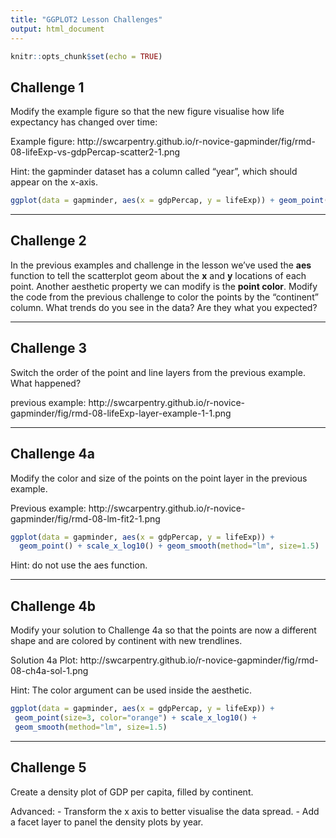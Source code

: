 ```yaml
---
title: "GGPLOT2 Lesson Challenges"
output: html_document
---
```


```r
knitr::opts_chunk$set(echo = TRUE)
```

## Challenge 1

Modify the example figure so that the new figure visualise how life expectancy has changed over time:

Example figure: http://swcarpentry.github.io/r-novice-gapminder/fig/rmd-08-lifeExp-vs-gdpPercap-scatter2-1.png

Hint: the gapminder dataset has a column called “year”, which should appear on the x-axis.

```r
ggplot(data = gapminder, aes(x = gdpPercap, y = lifeExp)) + geom_point()
```

---

## Challenge 2

In the previous examples and challenge in the lesson we’ve used the **aes** function to tell the scatterplot geom about the **x** and **y** locations of each point. Another aesthetic property we can modify is the **point color**. Modify the code from the previous challenge to color the points by the “continent” column. What trends do you see in the data? Are they what you expected?

---

## Challenge 3

Switch the order of the point and line layers from the previous example. What happened?

previous example:
http://swcarpentry.github.io/r-novice-gapminder/fig/rmd-08-lifeExp-layer-example-1-1.png


---

## Challenge 4a
Modify the color and size of the points on the point layer in the previous example.

Previous example: http://swcarpentry.github.io/r-novice-gapminder/fig/rmd-08-lm-fit2-1.png

```r
ggplot(data = gapminder, aes(x = gdpPercap, y = lifeExp)) +
  geom_point() + scale_x_log10() + geom_smooth(method="lm", size=1.5)
```

Hint: do not use the aes function.



---

## Challenge 4b
Modify your solution to Challenge 4a so that the points are now a different shape and are colored by continent with new trendlines. 

Solution 4a Plot: http://swcarpentry.github.io/r-novice-gapminder/fig/rmd-08-ch4a-sol-1.png

Hint: The color argument can be used inside the aesthetic.


```r
ggplot(data = gapminder, aes(x = gdpPercap, y = lifeExp)) +
 geom_point(size=3, color="orange") + scale_x_log10() +
 geom_smooth(method="lm", size=1.5)
```

---

## Challenge 5

Create a density plot of GDP per capita, filled by continent.

Advanced: - Transform the x axis to better visualise the data spread. - Add a facet layer to panel the density plots by year.

